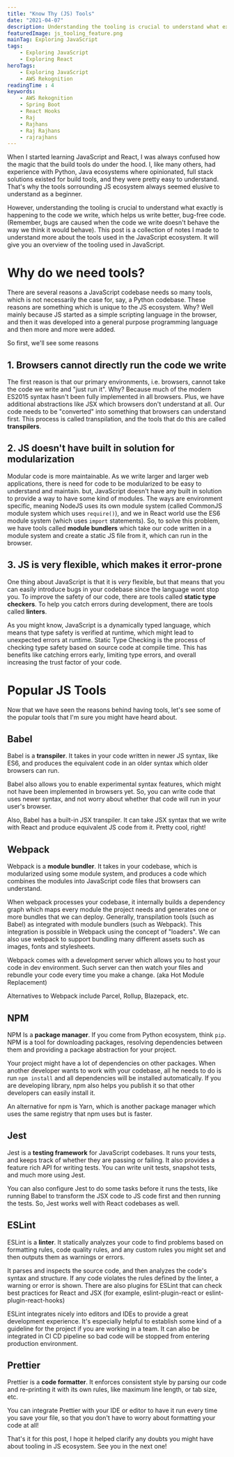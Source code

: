 ```yaml
---
title: "Know Thy (JS) Tools"
date: "2021-04-07"
description: Understanding the tooling is crucial to understand what exactly is happening to the code we write, which helps us write better, bug-free code. This post is a collection of notes I made to understand more about the tools used in the JavaScript ecosystem.
featuredImage: js_tooling_feature.png
mainTag: Exploring JavaScript
tags:
    - Exploring JavaScript
    - Exploring React
heroTags:
    - Exploring JavaScript
    - AWS Rekognition
readingTime : 4
keywords:
    - AWS Rekognition
    - Spring Boot
    - React Hooks
    - Raj
    - Rajhans
    - Raj Rajhans
    - rajrajhans
---
```

When I started learning JavaScript and React, I was always confused how the magic that the build tools do under the hood. I, like many others, had experience with Python, Java ecosystems where opinionated, full stack solutions existed for build tools, and they were pretty easy to understand. That's why the tools sorrounding JS ecosystem always seemed elusive to understand as a beginner.

However, understanding the tooling is crucial to understand what exactly is happening to the code we write, which helps us write better, bug-free code. (Remember, bugs are caused when the code we write doesn't behave the way we think it would behave). This post is a collection of notes I made to understand more about the tools used in the JavaScript ecosystem. It will give you an overview of the tooling used in JavaScript.

# Why do we need tools?

There are several reasons a JavaScript codebase needs so many tools, which is not necessarily the case for, say, a Python codebase. These reasons are something which is unique to the JS ecosystem. Why? Well mainly because JS started as a simple scripting language in the browser, and then it was developed into a general purpose programming language and then more and more were added.

So first, we'll see some reasons

## 1. Browsers cannot directly run the code we write

The first reason is that our primary environments, i.e. browsers, cannot take the code we write and "just run it". Why? Because much of the modern ES2015 syntax hasn't been fully implemented in all browsers. Plus, we have additional abstractions like JSX which browsers don't understand at all. Our code needs to be "converted" into something that browsers can understand first. This process is called transpilation, and the tools that do this are called **transpilers**.

## 2. JS doesn't have built in solution for modularization

Modular code is more maintainable. As we write larger and larger web applications, there is need for code to be modularized to be easy to understand and maintain. but, JavaScript doesn't have any built in solution to provide a way to have some kind of modules. The ways are environment specific, meaning NodeJS uses its own module system (called CommonJS module system which uses `require()`), and we in React world use the ES6 module system (which uses `import` statements). So, to solve this problem, we have tools called **module bundlers** which take our code written in a module system and create a static JS file from it, which can run in the browser.

## 3. JS is very flexible, which makes it error-prone

One thing about JavaScript is that it is *very* flexible, but that means that you can easily introduce bugs in your codebase since the language wont stop you. To improve the safety of our code, there are tools called **static type checkers**. To help you catch errors during development, there are tools called **linters**.

As you might know, JavaScript is a dynamically typed language, which means that type safety is verified at runtime, which might lead to unexpected errors at runtime. Static Type Checking is the process of checking type safety based on source code at compile time. This has benefits like catching errors early, limiting type errors, and overall increasing the trust factor of your code.

# Popular JS Tools

Now that we have seen the reasons behind having tools, let's see some of the popular tools that I'm sure you might have heard about.

## Babel

Babel is a **transpiler**. It takes in your code written in newer JS syntax, like ES6, and produces the equivalent code in an older syntax which older browsers can run.

Babel also allows you to enable experimental syntax features, which might not have been implemented in browsers yet. So, you can write code that uses newer syntax, and not worry about whether that code will run in your user's browser.

Also, Babel has a built-in JSX transpiler. It can take JSX syntax that we write with React and produce equivalent JS code from it. Pretty cool, right!

## Webpack

Webpack is a **module bundler**. It takes in your codebase, which is modularized using some module system, and produces a code which combines the modules into JavaScript code files that browsers can understand.

When webpack processes your codebase, it internally builds a dependency graph which maps every module the project needs and generates one or more bundles that we can deploy. Generally, transpilation tools (such as Babel) as integrated with module bundlers (such as Webpack). This integration is possible in Webpack using the concept of "loaders". We can also use webpack to support bundling many different assets such as images, fonts and stylesheets.

Webpack comes with a development server which allows you to host your code in dev environment. Such server can then watch your files and rebundle your code every time you make a change. (aka Hot Module Replacement)

Alternatives to Webpack include Parcel, Rollup, Blazepack, etc.

## NPM

NPM Is a **package manager**. If you come from Python ecosystem, think `pip`. NPM is a tool for downloading packages, resolving dependencies between them and providing a package abstraction for your project.

Your project might have a lot of dependencies on other packages. When another developer wants to work with your codebase, all he needs to do is run `npm install` and all dependencies will be installed automatically. If you are developing library, npm also helps you publish it so that other developers can easily install it.

An alternative for npm is Yarn, which is another package manager which uses the same registry that npm uses but is faster.

## Jest

Jest is a **testing framework** for JavaScript codebases. It runs your tests, and keeps track of whether they are passing or failing. It also provides a feature rich API for writing tests. You can write unit tests, snapshot tests, and much more using Jest.

You can also configure Jest to do some tasks before it runs the tests, like running Babel to transform the JSX code to JS code first and then running the tests. So, Jest works well with React codebases as well.

## ESLint

ESLint is a **linter**. It statically analyzes your code to find problems based on formatting rules, code quality rules, and any custom rules you might set and then outputs them as warnings or errors.

It parses and inspects the source code, and then analyzes the code's syntax and structure. If any code violates the rules defined by the linter, a warning or error is shown. There are also plugins for ESLint that can check best practices for React and JSX (for example, eslint-plugin-react or eslint-plugin-react-hooks)

ESLint integrates nicely into editors and IDEs to provide a great development experience. It's especially helpful to establish some kind of a guideline for the project if you are working in a team. It can also be integrated in CI CD pipeline so bad code will be stopped from entering production environment.

## Prettier

Prettier is a **code formatter**. It enforces consistent style by parsing our code and re-printing it with its own rules, like maximum line length, or tab size, etc.

You can integrate Prettier with your IDE or editor to have it run every time you save your file, so that you don't have to worry about formatting your code at all!

That's it for this post, I hope it helped clarify any doubts you might have about tooling in JS ecosystem. See you in the next one!